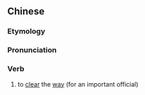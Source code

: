{{also|开道}}
==Chinese==
{{zh-forms|s=开道}}

===Etymology===
{{zh-compound|開|道|to open, to clear|road, way}}

===Pronunciation===
{{zh-pron
|m=kāidào
|cat=v
}}

===Verb===
{{zh-verb}}

# to [[clear]] the [[way]] (for an important official)